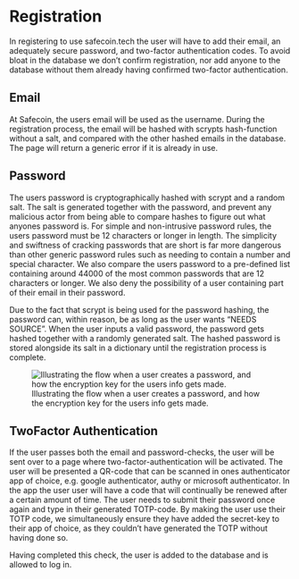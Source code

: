 # Registration
In registering to use safecoin.tech the user will have to add their email, an adequately secure password, and two-factor authentication codes. To avoid bloat in the database we don't confirm registration, nor add anyone to the database without them already having confirmed two-factor authentication.

## Email
At Safecoin, the users email will be used as the username. During the registration process, the email will be hashed with scrypts hash-function without a salt, and compared with the other hashed emails in the database. The page will return a generic error if it is already in use. 

## Password
The users password is cryptographically hashed with scrypt and a random salt. The salt is generated together with the password, and prevent any malicious actor from being able to compare hashes to figure out what anyones password is. For simple and non-intrusive password rules, the users password must be 12 characters or longer in length. The simplicity and swiftness of cracking passwords that are short is far more dangerous than other generic password rules such as needing to contain a number and special character. We also compare the users password to a pre-defined list containing around 44000 of the most common passwords that are 12 characters or longer. We also deny the possibility of a user containing part of their email in their password.

Due to the fact that scrypt is being used for the password hashing, the password can, within reason, be as long as the user wants "NEEDS SOURCE". When the user inputs a valid password, the password gets hashed together with a randomly generated salt. The hashed password is stored alongside its salt in a dictionary until the registration process is complete. 

![Illustrating the flow when a user creates a password, and how the encryption key for the users info gets made.](report_assets/Encryption_reg.png) 

## TwoFactor Authentication
If the user passes both the email and password-checks, the user will be sent over to a page where two-factor-authentication will be activated. The user will be presented a QR-code that can be scanned in ones authenticator app of choice, e.g. google authenticator, authy or microsoft authenticator. In the app the user user will have a code that will continually be renewed after a certain amount of time. The user needs to submit their password once again and type in their generated TOTP-code. By making the user use their TOTP code, we simultaneously ensure they have added the secret-key to their app of choice, as they couldn't have generated the TOTP without having done so.

Having completed this check, the user is added to the database and is allowed to log in.
